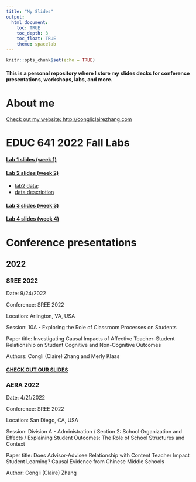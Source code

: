 ```yaml
---
title: "My Slides"
output:
  html_document:
    toc: TRUE
    toc_depth: 3
    toc_float: TRUE
    theme: spacelab
---
```


```r
knitr::opts_chunk$set(echo = TRUE)

```


#### This is a personal repository where I store my slides decks for conference presentations, workshops, labs, and more.

# About me

[Check out my website: http://congliclairezhang.com](http://congliclairezhang.com)


# EDUC 641 2022 Fall Labs

#### [Lab 1 slides (week 1)](./EDUC64122F/lab1.html)

#### [Lab 2 slides (week 2)](./EDUC64122F/lab2.html)

 - [lab2 data](./EDUC64122F/ah_smoke.csv); 
 - [data description](./EDUC64122F/smoke.png)

#### [Lab 3 slides (week 3)](./EDUC64122F/lab3.html)

#### [Lab 4 slides (week 4)](./EDUC64122F/lab4.html)

# Conference presentations

## 2022

### SREE 2022

Date: 9/24/2022

Conference: SREE 2022

Location: Arlington, VA, USA

Session: 10A - Exploring the Role of Classroom Processes on Students

Paper title: Investigating Causal Impacts of Affective Teacher–Student Relationship on Student Cognitive and Non-Cognitive Outcomes

Authors: Congli (Claire) Zhang and Merly Klaas

#### [CHECK OUT OUR SLIDES](./SREE2022/sree2022.html)

### AERA 2022

Date: 4/21/2022

Conference: SREE 2022

Location: San Diego, CA, USA

Session:  Division A - Administration / Section 2: School Organization and Effects / Explaining Student Outcomes: The Role of School Structures and Context

Paper title: Does Advisor-Advisee Relationship with Content Teacher Impact Student Learning? Causal Evidence from Chinese Middle Schools

Author: Congli (Claire) Zhang 


